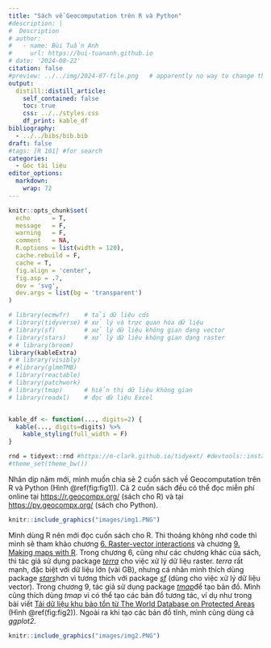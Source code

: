 ```yaml
---
title: "Sách về Geocomputation trên R và Python"
#description: |
#  Description
# author:
#   - name: Bùi Tuấn Anh
#     url: https://bui-tuananh.github.io
# date: '2024-08-22'
citation: false  
#preview: ../../img/2024-07-file.png   # apparently no way to change the size displayed via css (ignored) or file (stretched)
output:
  distill::distill_article:
    self_contained: false
    toc: true
    css: ../../styles.css
    df_print: kable_df
bibliography:
  - ../../bibs/bib.bib
draft: false
#tags: [R 101] #for search
categories:
  - Góc tài liệu
editor_options: 
  markdown: 
    wrap: 72
---
```


```r
knitr::opts_chunk$set(
  echo      = T, 
  message   = F, 
  warning   = F, 
  comment   = NA,
  R.options = list(width = 120),
  cache.rebuild = F,
  cache = T,
  fig.align = 'center',
  fig.asp = .7,
  dev = 'svg',
  dev.args = list(bg = 'transparent')
)

# library(ecmwfr)    # tải dữ liệu cds
# library(tidyverse) # xử lý và trực quan hóa dữ liệu
# library(sf)        # xử lý dữ liệu không gian dạng vector
# library(stars)     # xử lý dữ liệu không gian dạng raster
# # library(broom)
library(kableExtra)
# # library(visibly)
# #library(glmmTMB)
# library(reactable)
# library(patchwork)
# library(tmap)      # hiển thị dữ liệu không gian
# library(readxl)    # đọc dữ liệu Excel


kable_df <- function(..., digits=2) {
  kable(..., digits=digits) %>% 
    kable_styling(full_width = F)
}

rnd = tidyext::rnd #https://m-clark.github.io/tidyext/ #devtools::install_github('m-clark/tidyext')
#theme_set(theme_bw())
```

Nhân dịp năm mới, mình muốn chia sẻ 2 cuốn sách về Geocomputation trên R
và Python (Hình \@ref(fig:fig1)). Cả 2 cuốn sách đều có thể đọc miễn phí
online tại <https://r.geocompx.org/> (sách cho R) và tại
<https://py.geocompx.org/> (sách cho Python).

```r
knitr::include_graphics("images/img1.PNG")
```

Mình dùng R nên mới đọc cuốn sách cho R. Thi thoảng không nhớ code thì
mình sẽ tham khảo chương [6. Raster-vector
interactions](https://r.geocompx.org/raster-vector) và chương [9. Making
maps with R](https://r.geocompx.org/adv-map). Trong chương 6, cũng như
các chương khác của sách, thì tác giả sử dụng package
[*terra*](https://rspatial.github.io/terra/) cho việc xử lý dữ liệu
raster. *terra* rất mạnh, đặc biệt với dữ liệu lớn (vài GB), nhưng cá
nhân mình thích dùng package
[*stars*](https://r-spatial.github.io/stars/)hơn vì tương thích với
package [*sf*](https://r-spatial.github.io/sf/) (dùng cho việc xử lý dữ
liệu vector). Trong chương 9, tác giả sử dụng package
[*tmap*](https://r-tmap.github.io/tmap/)để tạo bản đồ. Mình cũng thích
dùng *tmap* vì có thể tạo các bản đồ tương tác, ví dụ như trong bài viết
[Tải dữ liệu khu bảo tồn từ The World Database on Protected
Areas](https://bui-tuananh.github.io/posts/2024-09-21_get-World-Database-on-Protected-Area/)
(Hình \@ref(fig:fig2)). Ngoài ra khi tạo các bản đồ tĩnh, mình cũng dùng
cả *ggplot2.*

```r
knitr::include_graphics("images/img2.PNG")
```